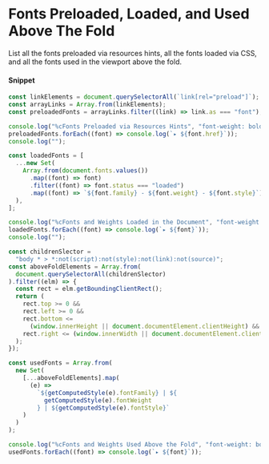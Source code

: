 # Fonts Preloaded, Loaded, and Used Above The Fold

List all the fonts preloaded via resources hints, all the fonts loaded via CSS, and all the fonts used in the viewport above the fold.

#### Snippet

```js copy
const linkElements = document.querySelectorAll(`link[rel="preload"]`);
const arrayLinks = Array.from(linkElements);
const preloadedFonts = arrayLinks.filter((link) => link.as === "font");

console.log("%cFonts Preloaded via Resources Hints", "font-weight: bold; font-size: 1.2em; color: lightcoral");
preloadedFonts.forEach((font) => console.log(`▸ ${font.href}`));
console.log("");

const loadedFonts = [
  ...new Set(
    Array.from(document.fonts.values())
      .map((font) => font)
      .filter((font) => font.status === "loaded")
      .map((font) => `${font.family} - ${font.weight} - ${font.style}`)
  ),
];

console.log("%cFonts and Weights Loaded in the Document", "font-weight: bold; font-size: 1.2em; color: lightcoral");
loadedFonts.forEach((font) => console.log(`▸ ${font}`));
console.log("");

const childrenSlector =
  "body * > *:not(script):not(style):not(link):not(source)";
const aboveFoldElements = Array.from(
  document.querySelectorAll(childrenSlector)
).filter((elm) => {
  const rect = elm.getBoundingClientRect();
  return (
    rect.top >= 0 &&
    rect.left >= 0 &&
    rect.bottom <=
      (window.innerHeight || document.documentElement.clientHeight) &&
    rect.right <= (window.innerWidth || document.documentElement.clientWidth)
  );
});

const usedFonts = Array.from(
  new Set(
    [...aboveFoldElements].map(
      (e) =>
        `${getComputedStyle(e).fontFamily} | ${
          getComputedStyle(e).fontWeight
        } | ${getComputedStyle(e).fontStyle}`
    )
  )
);

console.log("%cFonts and Weights Used Above the Fold", "font-weight: bold; font-size: 1.2em; color: lightcoral");
usedFonts.forEach((font) => console.log(`▸ ${font}`));
```

